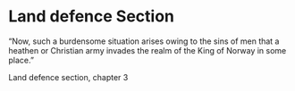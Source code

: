 # Land defence Section

“Now, such a burdensome situation arises owing to the sins of men that a heathen or Christian army invades the realm of the King of Norway in some place.”

Land defence section, chapter 3
